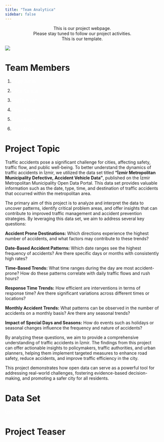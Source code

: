 ```yaml
---
title: "Team Analytica"
sidebar: false 
---
```


::: {style="text-align: center;"}
This is our project webpage.\
Please stay tuned to follow our project activities.\
This is our template.
:::

![](https://media.giphy.com/media/l378c04F2fjeZ7vH2/giphy.gif?cid=ecf05e47647ri4hmia577lfjcknd52jpofcokfgqqfguaa1c&ep=v1_gifs_related&rid=giphy.gif&ct=g){fig-align="center"}

# Team Members

1.  [Yazel Şahin](https://emu-hacettepe-analytics.github.io/emu430-fall2024-yazelsahinlab/){.btn .btn-danger style="color: white"}

2.  [Bilge Karaca](https://emu-hacettepe-analytics.github.io/emu430-fall2024-BilgeKaraca/){.btn .btn-danger style="color: white"}

3.  [Berfin Alsan](https://emu-hacettepe-analytics.github.io/emu430-fall2024-berfinalsan/){.btn .btn-danger style="color: white"}

4.  [Aysu Soylu](https://emu-hacettepe-analytics.github.io/emu430-fall2024-aysusoylu/){.btn .btn-danger style="color: white"}

5.  [Tuba Kızgın](https://emu-hacettepe-analytics.github.io/emu430-fall2024-tubikzgn/){.btn .btn-danger style="color: white"}

6.  [Arzu Alakel](https://emu-hacettepe-analytics.github.io/emu430-fall2024-arzualakel/){.btn .btn-danger style="color: white"}

# Project Topic

Traffic accidents pose a significant challenge for cities, affecting safety, traffic flow, and public well-being. To better understand the dynamics of traffic accidents in İzmir, we utilized the data set titled **“İzmir Metropolitan Municipality Defective, Accident Vehicle Data”**, published on the İzmir Metropolitan Municipality Open Data Portal. This data set provides valuable information such as the date, type, time, and destination of traffic accidents that occurred within the metropolitan area.

The primary aim of this project is to analyze and interpret the data to uncover patterns, identify critical problem areas, and offer insights that can contribute to improved traffic management and accident prevention strategies. By leveraging this data set, we aim to address several key questions:

**Accident Prone Destinations:** Which directions experience the highest number of accidents, and what factors may contribute to these trends?

**Date-Based Accident Patterns:** Which date ranges see the highest frequency of accidents? Are there specific days or months with consistently high rates?

**Time-Based Trends:** What time ranges during the day are most accident-prone? How do these patterns correlate with daily traffic flows and rush hours?

**Response Time Trends:** How efficient are interventions in terms of response time? Are there significant variations across different times or locations?

**Monthly Accident Trends:** What patterns can be observed in the number of accidents on a monthly basis? Are there any seasonal trends?

**Impact of Special Days and Seasons:** How do events such as holidays or seasonal changes influence the frequency and nature of accidents?

By analyzing these questions, we aim to provide a comprehensive understanding of traffic accidents in İzmir. The findings from this project can offer actionable insights to policymakers, traffic authorities, and urban planners, helping them implement targeted measures to enhance road safety, reduce accidents, and improve traffic efficiency in the city.

This project demonstrates how open data can serve as a powerful tool for addressing real-world challenges, fostering evidence-based decision-making, and promoting a safer city for all residents.

# Data Set

[İzmir Metropolitan Municipality Defective, Accident Vehicle Data](https://acikveri.bizizmir.com/dataset/7373e9b2-bdbe-4957-b980-b81329974bb2/resource/e4832801-ccfe-4e29-8a14-5c7d63545984/download/izbb-kaza-ariza-verileri.xlsx){.btn .btn-danger style="color: white"}

# Project Teaser
